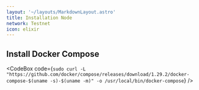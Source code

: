 ```yaml
---
layout: '~/layouts/MarkdownLayout.astro'
title: Installation Node
network: Testnet
icon: elixir
---
```



## Install Docker Compose

<CodeBox code={`
sudo curl -L "https://github.com/docker/compose/releases/download/1.29.2/docker-compose-$(uname -s)-$(uname -m)" -o /usr/local/bin/docker-compose
`} />
